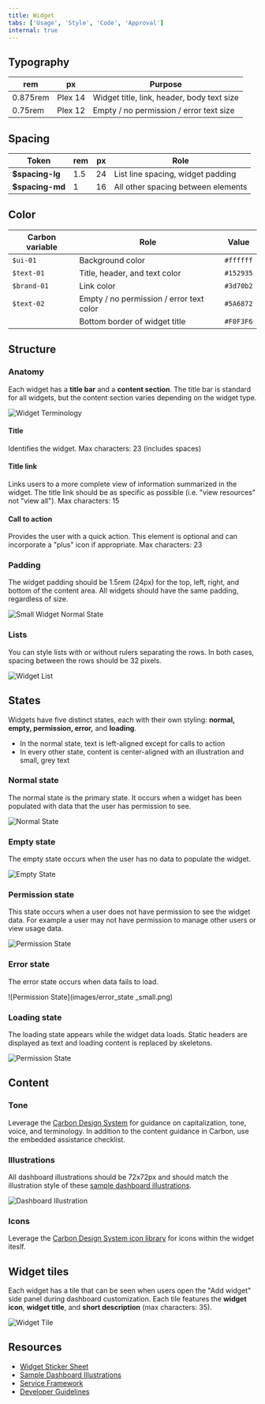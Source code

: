 ```yaml
---
title: Widget
tabs: ['Usage', 'Style', 'Code', 'Approval']
internal: true
---
```


## Typography

| rem      | px      | Purpose                          |
| -------- | ------- | -------      
| 0.875rem | Plex 14 | Widget title, link, header, body text size |
| 0.75rem  | Plex 12 | Empty / no permission / error text size



## Spacing

| Token            | rem   | px  | Role                                          |
| ---------------- | ----- | --- | --------------------------------------------- |
| **$spacing-lg**  | 1.5 | 24  | List line spacing, widget padding         |
| **$spacing-md**  | 1     | 16  | All other spacing between elements            |

## Color

| Carbon variable              | Role                      | Value         |
| ---------------------------- | --------------------------| ------------- |
| `$ui-01`                     | Background color          | `#ffffff`     |
| `$text-01` 						 | Title, header, and text color      | `#152935`     |
| `$brand-01`         			 | Link color | `#3d70b2`     |
| `$text-02`     			 | Empty / no permission / error text color      | `#5A6872`     |
|      			 | Bottom border of widget title    | `#F0F3F6`     |


## Structure

### Anatomy

Each widget has a <b>title bar</b> and a <b>content section</b>. The title bar is standard for all widgets, but the content section varies depending on the widget type. 

![Widget Terminology](images/widget_terminology.png)

#### Title
Identifies the widget. Max characters: 23 (includes spaces)

#### Title link
Links users to a more complete view of information summarized in the widget. The title link should be as specific as possible (i.e. "view resources" not "view all"). Max characters: 15

#### Call to action 
Provides the user with a quick action. This element is optional and can incorporate a "plus" icon if appropriate. Max characters: 23


### Padding

The widget padding should be 1.5rem (24px) for the top, left, right, and bottom of the content area. All widgets should have the same padding, regardless of size. 

![Small Widget Normal State](images/normal_state_small.png)


### Lists

You can style lists with or without rulers separating the rows. In both cases, spacing between the rows should be 32 pixels.


![Widget List](images/list_widget.png)


## States 

Widgets have five distinct states, each with their own styling: <b>normal, empty, permission, error,</b> and <b>loading</b>. 

- In the normal state, text is left-aligned except for calls to action
- In every other state, content is center-aligned with an illustration and small, grey text


### Normal state

The normal state is the primary state. It occurs when a widget has been populated with data that the user has permission to see. 


![Normal State](images/normal_state_small.png)


### Empty state

The empty state occurs when the user has no data to populate the widget. 


![Empty State](images/empty_state_small.png)


### Permission state


This state occurs when a user does not have permission to see the widget data. For example a user may not have permission to manage other users or view usage data.


![Permission State](images/permission_state_small.png)

### Error state

The error state occurs when data fails to load.

![Permission State](images/error_state _small.png)

### Loading state

The loading state appears while the widget data loads. Static headers are displayed as text and loading content is replaced by skeletons.

![Permission State](images/loading_state_small.png)


## Content

### Tone
Leverage the [Carbon Design System](https://www.carbondesignsystem.com) for guidance on capitalization, tone, voice, and terminology. In addition to the content guidance in Carbon, use the embedded assistance checklist.




### Illustrations

All dashboard illustrations should be 72x72px and should match the illustration style of these [sample dashboard illustrations](https://ibm.box.com/s/f2efq7ylbuwlfwnpwdqzk45c6mkz17bc). 

![Dashboard Illustration](images/small_empty_plain.png)



### Icons

Leverage the [Carbon Design System icon library](https://www.carbondesignsystem.com/guidelines/iconography/library) for icons within the widget iteslf. 


## Widget tiles

Each widget has a tile that can be seen when users open the "Add widget" side panel during dashboard customization. Each tile features the <b>widget icon</b>, <b>widget title</b>, and <b>short description</b> (max characters: 35).

![Widget Tile](images/widget_tile.png)

## Resources

- [Widget Sticker Sheet](https://ibm.box.com/s/02zbfphixjgjjz4wivr59t522rnyfy2d)
- [Sample Dashboard Illustrations](https://ibm.box.com/s/f2efq7ylbuwlfwnpwdqzk45c6mkz17bc)
- [Service Framework](https://cloud.ibm.com/docs/service-framework?topic=service-framework-user-experience-ux-#ux015-dashboard-widgets)
- [Developer Guidelines](https://cloud.ibm.com/docs/developing/get-coding/console-sdk?topic=onboarding-step1-build#step1-build)

